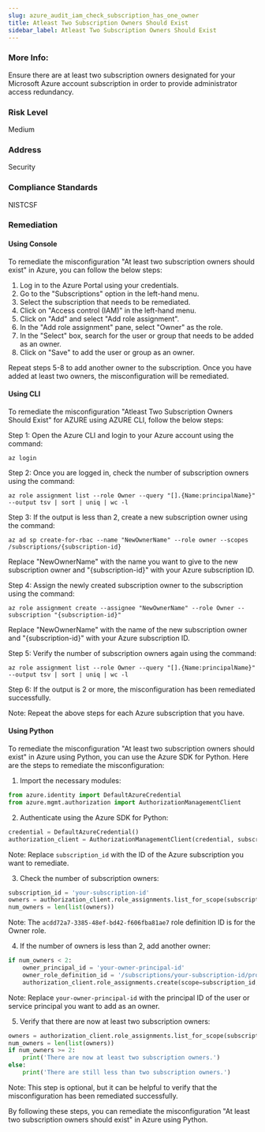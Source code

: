 ```yaml
---
slug: azure_audit_iam_check_subscription_has_one_owner
title: Atleast Two Subscription Owners Should Exist
sidebar_label: Atleast Two Subscription Owners Should Exist
---
```


### More Info:

Ensure there are at least two subscription owners designated for your Microsoft Azure account subscription in order to provide administrator access redundancy.

### Risk Level

Medium

### Address

Security

### Compliance Standards

NISTCSF
### Remediation

#### Using Console

To remediate the misconfiguration "At least two subscription owners should exist" in Azure, you can follow the below steps:

1. Log in to the Azure Portal using your credentials.
2. Go to the "Subscriptions" option in the left-hand menu.
3. Select the subscription that needs to be remediated.
4. Click on "Access control (IAM)" in the left-hand menu.
5. Click on "Add" and select "Add role assignment".
6. In the "Add role assignment" pane, select "Owner" as the role.
7. In the "Select" box, search for the user or group that needs to be added as an owner.
8. Click on "Save" to add the user or group as an owner.

Repeat steps 5-8 to add another owner to the subscription. Once you have added at least two owners, the misconfiguration will be remediated.

#### Using CLI

To remediate the misconfiguration "Atleast Two Subscription Owners Should Exist" for AZURE using AZURE CLI, follow the below steps:

Step 1: Open the Azure CLI and login to your Azure account using the command:
```
az login
```

Step 2: Once you are logged in, check the number of subscription owners using the command:
```
az role assignment list --role Owner --query "[].{Name:principalName}" --output tsv | sort | uniq | wc -l
```

Step 3: If the output is less than 2, create a new subscription owner using the command:
```
az ad sp create-for-rbac --name "NewOwnerName" --role owner --scopes /subscriptions/{subscription-id}
```
Replace "NewOwnerName" with the name you want to give to the new subscription owner and "{subscription-id}" with your Azure subscription ID.

Step 4: Assign the newly created subscription owner to the subscription using the command:
```
az role assignment create --assignee "NewOwnerName" --role Owner --subscription "{subscription-id}"
```
Replace "NewOwnerName" with the name of the new subscription owner and "{subscription-id}" with your Azure subscription ID.

Step 5: Verify the number of subscription owners again using the command:
```
az role assignment list --role Owner --query "[].{Name:principalName}" --output tsv | sort | uniq | wc -l
```

Step 6: If the output is 2 or more, the misconfiguration has been remediated successfully.

Note: Repeat the above steps for each Azure subscription that you have.

#### Using Python

To remediate the misconfiguration "At least two subscription owners should exist" in Azure using Python, you can use the Azure SDK for Python. Here are the steps to remediate the misconfiguration:

1. Import the necessary modules:

```python
from azure.identity import DefaultAzureCredential
from azure.mgmt.authorization import AuthorizationManagementClient
```

2. Authenticate using the Azure SDK for Python:

```python
credential = DefaultAzureCredential()
authorization_client = AuthorizationManagementClient(credential, subscription_id)
```

Note: Replace `subscription_id` with the ID of the Azure subscription you want to remediate.

3. Check the number of subscription owners:

```python
subscription_id = 'your-subscription-id'
owners = authorization_client.role_assignments.list_for_scope(subscription_id, filter='roleDefinitionId eq acdd72a7-3385-48ef-bd42-f606fba81ae7')
num_owners = len(list(owners))
```

Note: The `acdd72a7-3385-48ef-bd42-f606fba81ae7` role definition ID is for the Owner role.

4. If the number of owners is less than 2, add another owner:

```python
if num_owners < 2:
    owner_principal_id = 'your-owner-principal-id'
    owner_role_definition_id = '/subscriptions/your-subscription-id/providers/Microsoft.Authorization/roleDefinitions/acdd72a7-3385-48ef-bd42-f606fba81ae7' # Owner role definition ID
    authorization_client.role_assignments.create(scope=subscription_id, role_assignment_name='owner', role_definition_id=owner_role_definition_id, principal_id=owner_principal_id)
```

Note: Replace `your-owner-principal-id` with the principal ID of the user or service principal you want to add as an owner.

5. Verify that there are now at least two subscription owners:

```python
owners = authorization_client.role_assignments.list_for_scope(subscription_id, filter='roleDefinitionId eq acdd72a7-3385-48ef-bd42-f606fba81ae7')
num_owners = len(list(owners))
if num_owners >= 2:
    print('There are now at least two subscription owners.')
else:
    print('There are still less than two subscription owners.')
```

Note: This step is optional, but it can be helpful to verify that the misconfiguration has been remediated successfully.

By following these steps, you can remediate the misconfiguration "At least two subscription owners should exist" in Azure using Python.



